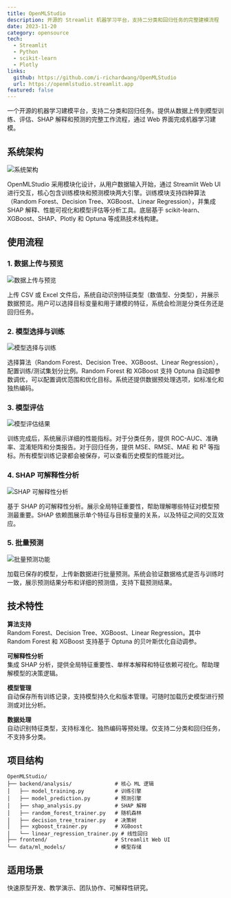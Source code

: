 ```yaml
---
title: OpenMLStudio
description: 开源的 Streamlit 机器学习平台，支持二分类和回归任务的完整建模流程
date: 2023-11-20
category: opensource
tech:
  - Streamlit
  - Python
  - scikit-learn
  - Plotly
links:
  github: https://github.com/i-richardwang/OpenMLStudio
  url: https://openmlstudio.streamlit.app
featured: false
---
```


一个开源的机器学习建模平台，支持二分类和回归任务。提供从数据上传到模型训练、评估、SHAP 解释和预测的完整工作流程，通过 Web 界面完成机器学习建模。

## 系统架构

![系统架构](/projects/openmlstudio/architecture.png)

OpenMLStudio 采用模块化设计，从用户数据输入开始，通过 Streamlit Web UI 进行交互，核心包含训练模块和预测模块两大引擎。训练模块支持四种算法（Random Forest、Decision Tree、XGBoost、Linear Regression），并集成 SHAP 解释、性能可视化和模型评估等分析工具。底层基于 scikit-learn、XGBoost、SHAP、Plotly 和 Optuna 等成熟技术栈构建。

## 使用流程

### 1. 数据上传与预览

![数据上传与预览](/projects/openmlstudio/data-upload.png)

上传 CSV 或 Excel 文件后，系统自动识别特征类型（数值型、分类型），并展示数据预览。用户可以选择目标变量和用于建模的特征，系统会检测是分类任务还是回归任务。

### 2. 模型选择与训练

![模型选择与训练](/projects/openmlstudio/model-training.png)

选择算法（Random Forest、Decision Tree、XGBoost、Linear Regression），配置训练/测试集划分比例。Random Forest 和 XGBoost 支持 Optuna 自动超参数调优，可以配置调优范围和优化目标。系统还提供数据预处理选项，如标准化和独热编码。

### 3. 模型评估

![模型评估结果](/projects/openmlstudio/model-evaluation.png)

训练完成后，系统展示详细的性能指标。对于分类任务，提供 ROC-AUC、准确率、混淆矩阵和分类报告。对于回归任务，提供 MSE、RMSE、MAE 和 R² 等指标。所有模型训练记录都会被保存，可以查看历史模型的性能对比。

### 4. SHAP 可解释性分析

![SHAP 可解释性分析](/projects/openmlstudio/shap-analysis.png)

基于 SHAP 的可解释性分析。展示全局特征重要性，帮助理解哪些特征对模型预测最重要。SHAP 依赖图展示单个特征与目标变量的关系，以及特征之间的交互效应。

### 5. 批量预测

![批量预测功能](/projects/openmlstudio/batch-prediction.png)

加载已保存的模型，上传新数据进行批量预测。系统会验证数据格式是否与训练时一致，展示预测结果分布和详细的预测值，支持下载预测结果。

## 技术特性

**算法支持**  
Random Forest、Decision Tree、XGBoost、Linear Regression。其中 Random Forest 和 XGBoost 支持基于 Optuna 的贝叶斯优化自动调参。

**可解释性分析**  
集成 SHAP 分析，提供全局特征重要性、单样本解释和特征依赖可视化。帮助理解模型的决策逻辑。

**模型管理**  
自动保存所有训练记录，支持模型持久化和版本管理。可随时加载历史模型进行预测或对比分析。

**数据处理**  
自动识别特征类型，支持标准化、独热编码等预处理。仅支持二分类和回归任务，不支持多分类。

## 项目结构

```
OpenMLStudio/
├── backend/analysis/              # 核心 ML 逻辑
│   ├── model_training.py          # 训练引擎
│   ├── model_prediction.py        # 预测引擎
│   ├── shap_analysis.py           # SHAP 解释
│   ├── random_forest_trainer.py   # 随机森林
│   ├── decision_tree_trainer.py   # 决策树
│   ├── xgboost_trainer.py         # XGBoost
│   └── linear_regression_trainer.py # 线性回归
├── frontend/                      # Streamlit Web UI
└── data/ml_models/                # 模型存储
```

## 适用场景

快速原型开发、教学演示、团队协作、可解释性研究。
